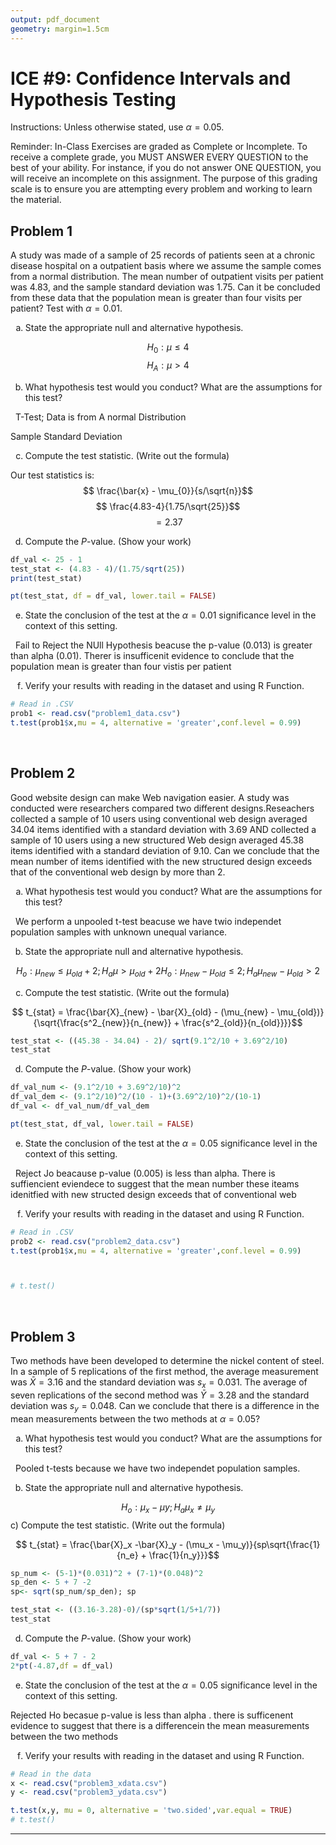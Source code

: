 ```yaml
---
output: pdf_document
geometry: margin=1.5cm
---
```


# ICE \#9: Confidence Intervals and Hypothesis Testing 

Instructions: Unless otherwise stated, use $\alpha = 0.05$.

Reminder: In-Class Exercises are graded as Complete or Incomplete. To receive a complete grade, you MUST ANSWER EVERY QUESTION to the best of your ability. For instance, if you do not answer ONE QUESTION, you will receive an incomplete on this assignment. The purpose of this grading scale is to ensure you are attempting every problem and working to learn the material.

## Problem 1

A study was made of a sample of 25 records of patients seen at a chronic disease hospital on a outpatient basis where we assume the sample comes from a normal distribution. The mean number of outpatient visits per patient was 4.83, and the sample standard deviation was 1.75.  Can it be concluded from these data that the population mean is greater than four visits per patient?  Test with $\alpha = 0.01$.

a) State the appropriate null and alternative hypothesis.

$$H_{0} : \mu \le 4 $$
$$H_{A} : \mu > 4 $$

$$ $$

b) What hypothesis test would you conduct? What are the assumptions for this test?

$~$ T-Test; Data is from A normal Distribution

 Sample Standard Deviation 

c) Compute the test statistic. (Write out the formula)

Our test statistics is: 
$$ \frac{\bar{x} - \mu_{0}}{s/\sqrt{n}}$$
$$ \frac{4.83-4}{1.75/\sqrt{25}}$$
$$ =2.37$$

d) Compute the $P$-value. (Show your work)

```r
df_val <- 25 - 1
test_stat <- (4.83 - 4)/(1.75/sqrt(25))
print(test_stat)

pt(test_stat, df = df_val, lower.tail = FALSE)

```

e) State the conclusion of the test at the $\alpha = 0.01$ significance level in the context of this setting.

$~$ Fail to Reject the NUll Hypothesis beacuse the p-value (0.013) is greater than alpha (0.01). Therer is insufficenit evidence to conclude that the population mean is greater than four vistis per patient

f) Verify your results with reading in the dataset and using R Function. 
```r
# Read in .CSV
prob1 <- read.csv("problem1_data.csv")
t.test(prob1$x,mu = 4, alternative = 'greater',conf.level = 0.99)

```

$~$ \newpage 

## Problem 2

Good website design can make Web navigation easier. A study was conducted were researchers compared two different designs.Reseachers collected a sample of 10 users using conventional web design averaged 34.04 items identified with a standard deviation with 3.69 AND collected a sample of 10 users using a new structured Web design  averaged 45.38 items identified  with a standard deviation of 9.10. Can we conclude that the mean number of items identified with the new structured design exceeds that of the conventional web design by more than 2. 

a) What hypothesis test would you conduct? What are the assumptions for this test?

$~$ We perform a unpooled t-test beacuse we have twio independet population samples with unknown unequal variance.

b) State the appropriate null and alternative hypothesis.

$$ H_{o} : \mu_{new} \le \mu_{old} + 2;  H_{a}\mu>\mu_{old} + 2 H_{o}: \mu_{new} - \mu_{old} \le 2; H_{a}\mu_{new} - \mu_{old} > 2$$

c) Compute the test statistic. (Write out the formula)

$$ t_{stat} = \frac{\bar{X}_{new} - \bar{X}_{old} - (\mu_{new} - \mu_{old})}{\sqrt{\frac{s^2_{new}}{n_{new}} + \frac{s^2_{old}}{n_{old}}}}$$



```r
test_stat <- ((45.38 - 34.04) - 2)/ sqrt(9.1^2/10 + 3.69^2/10)
test_stat
```

d) Compute the $P$-value. (Show your work)

```r
df_val_num <- (9.1^2/10 + 3.69^2/10)^2
df_val_dem <- (9.1^2/10)^2/(10 - 1)+(3.69^2/10)^2/(10-1)
df_val <- df_val_num/df_val_dem

pt(test_stat, df_val, lower.tail = FALSE)
```


e) State the conclusion of the test at the $\alpha = 0.05$ significance level in the context of this setting.

$~$ Reject Jo beacause p-value (0.005) is less than alpha. There is suffiencient eviendece to suggest that the mean number these iteams idenitfied with new structed design exceeds that of conventional web 

f) Verify your results with reading in the dataset and using R Function.

```r
# Read in .CSV
prob2 <- read.csv("problem2_data.csv")
t.test(prob1$x,mu = 4, alternative = 'greater',conf.level = 0.99)



# t.test()
```

$~$ \newpage 

## Problem 3
Two methods have been developed to determine the nickel content of steel. In a sample of 5 replications of the first method, the average measurement was $\bar{X} = 3.16$ and the standard deviation was $s_x = 0.031$. The average of seven replications of the second method was $\bar{Y} = 3.28$ and the standard deviation was $s_y = 0.048$. Can we conclude that there is a difference in the mean measurements between the two methods at $\alpha = 0.05$? 

a) What hypothesis test would you conduct? What are the assumptions for this test?

$~$  Pooled t-tests because we have two independet population samples.  

b) State the appropriate null and alternative hypothesis.

$$ H_{o} : \mu_{x} -\mu{y}; H_{a}\mu_{x} \neq \mu_{y}$$
c) Compute the test statistic. (Write out the formula)

$$ t_{stat} = \frac{\bar{X}_x -\bar{X}_y - (\mu_x - \mu_y)}{sp\sqrt{\frac{1}{n_e} + \frac{1}{n_y}}}$$ 

```r
sp_num <- (5-1)*(0.031)^2 + (7-1)*(0.048)^2
sp_den <- 5 + 7 -2 
sp<- sqrt(sp_num/sp_den); sp

test_stat <- ((3.16-3.28)-0)/(sp*sqrt(1/5+1/7))
test_stat
```

d) Compute the $P$-value. (Show your work)

```r
df_val <- 5 + 7 - 2
2*pt(-4.87,df = df_val)
```



e) State the conclusion of the test at the $\alpha = 0.05$ significance level in the context of this setting.

Rejected Ho becasue p-value is less than alpha . there is sufficenent evidence to suggest that there is a differencein the mean measurements between the two methods 


f) Verify your results with reading in the dataset and using R Function.

```r
# Read in the data
x <- read.csv("problem3_xdata.csv")
y <- read.csv("problem3_ydata.csv")

t.test(x,y, mu = 0, alternative = 'two.sided',var.equal = TRUE)
# t.test()
```

--- 

